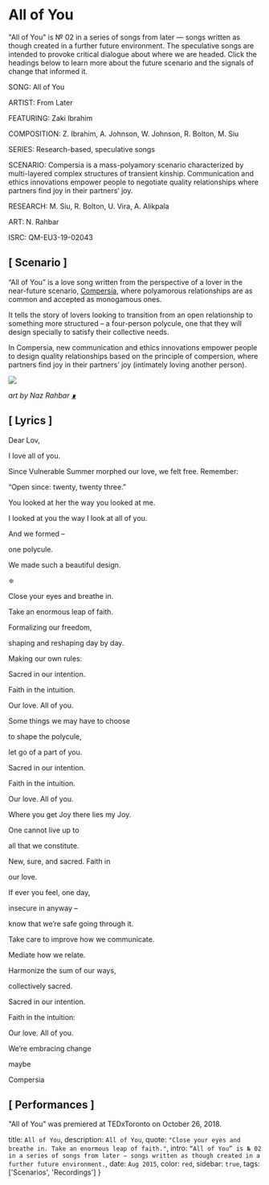 
# All of You

"All of You" is № 02 in a series of songs from later — songs written as though created in a further future environment. The speculative songs are intended to provoke critical dialogue about where we are headed. Click the headings below to learn more about the future scenario and the signals of change that informed it.

<AudioPlayer src="https://fromlater.com/assets/mp3/all_of_you.mp3" title="Lonely Arcade" />

<div className="label">
SONG: All of You

ARTIST: From Later

FEATURING: Zaki Ibrahim

COMPOSITION: Z. Ibrahim, A. Johnson, W. Johnson, R. Bolton, M. Siu

SERIES: Research-based, speculative songs

SCENARIO: Compersia is a mass-polyamory scenario characterized by multi-layered complex structures of transient kinship. Communication and ethics innovations empower people to negotiate quality relationships where partners find joy in their partners’ joy.

RESEARCH: M. Siu, R. Bolton, U. Vira, A. Alikpala

ART: N. Rahbar

ISRC: QM-EU3-19-02043
</div>

## [ Scenario ]

“All of You” is a love song written from the perspective of a lover in the near-future scenario, [Compersia]("/compersia"), where polyamorous relationships are as common and accepted as monogamous ones.

It tells the story of lovers looking to transition from an open relationship to something more structured – a four-person polycule, one that they will design specially to satisfy their collective needs.

In Compersia, new communication and ethics innovations empower people to design quality relationships based on the principle of compersion, where partners find joy in their partners’ joy (intimately loving another person).

![](/images/compersia_naz_r_large.jpeg)

*art by Naz Rahbar* [*∎*]('https://www.instagram.com/naz.rahbar/')

## [ Lyrics ]


Dear Lov,
  
I love all of you.  

Since Vulnerable Summer morphed our love, we felt free. Remember:  
 
“Open since: twenty, twenty three.”

You looked at her the way you looked at me.

I looked at you the way I look at all of you.

And we formed –

one polycule.

We made such a beautiful design.

≑

Close your eyes and breathe in.

Take an enormous leap of faith.
   
Formalizing our freedom,

shaping and reshaping day by day.  


Making our own rules:  


Sacred in our intention.

Faith in the intuition.

Our love. All of you.  


Some things we may have to choose

to shape the polycule,

let go of a part of you.


Sacred in our intention.

Faith in the intuition.

Our love. All of you.


Where you get Joy there lies my Joy.

One cannot live up to

all that we constitute.

New, sure, and sacred. Faith in

our love.

If ever you feel, one day,

insecure in anyway –

know that we’re safe going through it.

Take care to improve how we communicate.


Mediate how we relate.

Harmonize the sum of our ways,

collectively sacred.


Sacred in our intention.

Faith in the intuition:

Our love. All of you.

We’re embracing change

maybe

Compersia

## [ Performances ]
        
"All of You" was premiered at TEDxToronto on October 26, 2018.

  title: `All of You`,
  description: `All of You`,
  quote: `"Close your eyes and breathe in. Take an enormous leap of faith."`,
  intro: `“All of You” is № 02 in a series of songs from later — songs written as though created in a further future environment.`,
  date: `Aug 2015`,
  color: `red`,
  sidebar: `true`,
  tags: ['Scenarios', 'Recordings']
}

